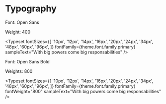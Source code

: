

<Meta title="Docs/Typography" />

# Typography

Font: Open Sans

Weight: 400

<Typeset
  fontSizes={[
    '10px',
    '12px',
    '14px',
    '16px',
    '20px',
    '24px',
    '34px',
    '48px',
    '60px',
    '96px',
  ]}
  fontFamily={theme.font.family.primary}
  sampleText="With big powers come big responsabilities"
/>

Font: Open Sans Bold

Weights: 800

<Typeset
  fontSizes={[
    '10px',
    '12px',
    '14px',
    '16px',
    '20px',
    '24px',
    '34px',
    '48px',
    '60px',
    '96px',
  ]}
  fontFamily={theme.font.family.primary}
  fontWeight="800"
  sampleText="With big powers come big responsabilities"
/>
